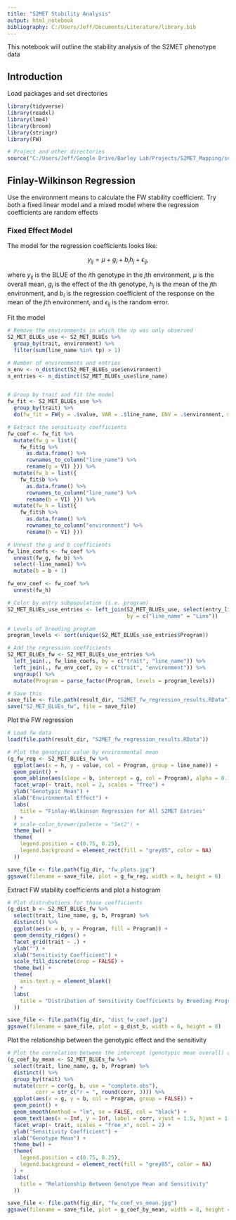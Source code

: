 ```yaml
---
title: "S2MET Stability Analysis"
output: html_notebook
bibliography: C:/Users/Jeff/Documents/Literature/library.bib
---
```


This notebook will outline the stability analysis of the S2MET phenotype data


## Introduction

Load packages and set directories

```r

library(tidyverse)
library(readxl)
library(lme4)
library(broom)
library(stringr)
library(FW)

# Project and other directories
source("C:/Users/Jeff/Google Drive/Barley Lab/Projects/S2MET_Mapping/source.R")

```


## Finlay-Wilkinson Regression

Use the environment means to calculate the FW stability coefficient. Try both a fixed linear model and a mixed model where the regression coefficients are random effects

### Fixed Effect Model

The model for the regression coefficients looks like:

$$
y_{ij} = \mu + g_i + b_ih_j + \epsilon_{ij},
$$

where $y_{ij}$ is the BLUE of the *i*th genotype in the *j*th environment, $\mu$ is the overall mean, $g_i$ is the effect of the *i*th genotype, $h_j$ is the mean of the *j*th environment, and $b_i$ is the regression coefficient of the response on the mean of the *j*th environment, and $\epsilon_{ij}$ is the random error.

Fit the model

```r

# Remove the environments in which the vp was only observed
S2_MET_BLUEs_use <- S2_MET_BLUEs %>%
  group_by(trait, environment) %>%
  filter(sum(line_name %in% tp) > 1)

# Number of environments and entries
n_env <- n_distinct(S2_MET_BLUEs_use$environment)
n_entries <- n_distinct(S2_MET_BLUEs_use$line_name)


# Group by trait and fit the model
fw_fit <- S2_MET_BLUEs_use %>% 
  group_by(trait) %>%
  do(fw_fit = FW(y = .$value, VAR = .$line_name, ENV = .$environment, method = "OLS"))

# Extract the sensitivity coefficients
fw_coef <- fw_fit %>%
  mutate(fw_g = list({
    fw_fit$g %>% 
      as.data.frame() %>%
      rownames_to_column("line_name") %>%
      rename(g = V1) })) %>%
  mutate(fw_b = list({
    fw_fit$b %>% 
      as.data.frame() %>%
      rownames_to_column("line_name") %>%
      rename(b = V1) })) %>%
  mutate(fw_h = list({
    fw_fit$h %>% 
      as.data.frame() %>%
      rownames_to_column("environment") %>%
      rename(h = V1) }))  

# Unnest the g and b coefficients
fw_line_coefs <- fw_coef %>% 
  unnest(fw_g, fw_b) %>% 
  select(-line_name1) %>% 
  mutate(b = b + 1)

fw_env_coef <- fw_coef %>%
  unnest(fw_h)

# Color by entry subpopulation (i.e. program)
S2_MET_BLUEs_use_entries <- left_join(S2_MET_BLUEs_use, select(entry_list, Line, Program), 
                                      by = c("line_name" = "Line"))

# Levels of breeding program
program_levels <- sort(unique(S2_MET_BLUEs_use_entries$Program))

# Add the regression coefficients
S2_MET_BLUEs_fw <- S2_MET_BLUEs_use_entries %>% 
  left_join(., fw_line_coefs, by = c("trait", "line_name")) %>% 
  left_join(., fw_env_coef, by = c("trait", "environment")) %>%
  ungroup() %>%
  mutate(Program = parse_factor(Program, levels = program_levels))

# Save this
save_file <- file.path(result_dir, "S2MET_fw_regression_results.RData")
save("S2_MET_BLUEs_fw", file = save_file)

```


Plot the FW regression

```r

# Load fw data
load(file.path(result_dir, "S2MET_fw_regression_results.RData"))

# Plot the genotypic value by environmental mean
(g_fw_reg <- S2_MET_BLUEs_fw %>% 
  ggplot(aes(x = h, y = value, col = Program, group = line_name)) + 
  geom_point() + 
  geom_abline(aes(slope = b, intercept = g, col = Program), alpha = 0.15) +
  facet_wrap(~ trait, ncol = 2, scales = "free") +
  ylab("Genotypic Mean") +
  xlab("Environmental Effect") +
  labs(
    title = "Finlay-Wilkinson Regression for All S2MET Entries"
  ) +
  # scale_color_brewer(palette = "Set2") +
  theme_bw() +
  theme(
    legend.position = c(0.75, 0.25),
    legend.background = element_rect(fill = "grey85", color = NA)
  ))

save_file <- file.path(fig_dir, "fw_plots.jpg")
ggsave(filename = save_file, plot = g_fw_reg, width = 8, height = 6)

```


Extract FW stability coefficients and plot a histogram

```r

# Plot distrubutions for those coefficients
(g_dist_b <- S2_MET_BLUEs_fw %>% 
  select(trait, line_name, g, b, Program) %>% 
  distinct() %>%
  ggplot(aes(x = b, y = Program, fill = Program)) +
  geom_density_ridges() +
  facet_grid(trait ~ .) +
  ylab("") +
  xlab("Sensitivity Coefficient") +
  scale_fill_discrete(drop = FALSE) +
  theme_bw() +
  theme(
    axis.text.y = element_blank()
  ) +
  labs(
    title = "Distribution of Sensitivity Coefficients by Breeding Program"
  ))

save_file <- file.path(fig_dir, "dist_fw_coef.jpg")
ggsave(filename = save_file, plot = g_dist_b, width = 6, height = 8)


```


Plot the relationship between the genotypic effect and the sensitivity

```r

# Plot the correlation between the intercept (genotypic mean overall) and the slope
(g_coef_by_mean <- S2_MET_BLUEs_fw %>% 
  select(trait, line_name, g, b, Program) %>% 
  distinct() %>% 
  group_by(trait) %>% 
  mutate(corr = cor(g, b, use = "complete.obs"),
         corr = str_c("r = ", round(corr, 3))) %>%
  ggplot(aes(x = g, y = b, col = Program, group = FALSE)) +
  geom_point() +
  geom_smooth(method = "lm", se = FALSE, col = "black") +
  geom_text(aes(x = Inf, y = Inf, label = corr, vjust = 1.5, hjust = 1.5), col = "black") +
  facet_wrap(~ trait, scales = "free_x", ncol = 2) +
  ylab("Sensitivity Coefficient") +
  xlab("Genotype Mean") +
  theme_bw() +
  theme(
    legend.position = c(0.75, 0.25),
    legend.background = element_rect(fill = "grey85", color = NA)
  ) +
  labs(
    title = "Relationship Between Genotype Mean and Sensitivity"
  ))

save_file <- file.path(fig_dir, "fw_coef_vs_mean.jpg")
ggsave(filename = save_file, plot = g_coef_by_mean, width = 8, height = 6)



```







